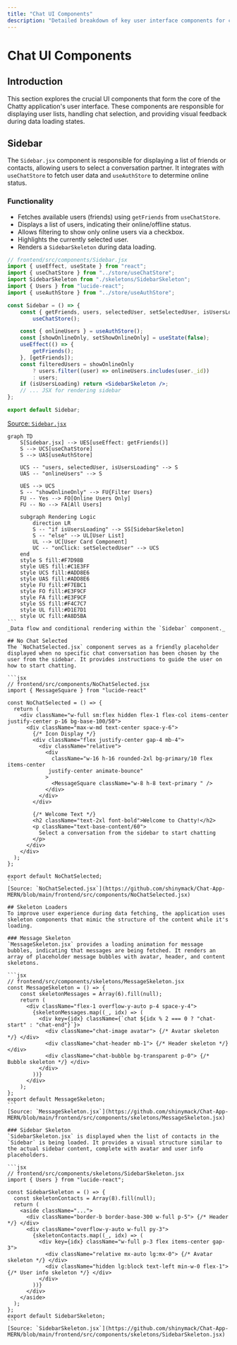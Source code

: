 ```yaml
---
title: "Chat UI Components"
description: "Detailed breakdown of key user interface components for chat interactions and user listing."
---
```


# Chat UI Components

<TOC />

## Introduction
This section explores the crucial UI components that form the core of the Chatty application's user interface. These components are responsible for displaying user lists, handling chat selection, and providing visual feedback during data loading states.

## Sidebar
The `Sidebar.jsx` component is responsible for displaying a list of friends or contacts, allowing users to select a conversation partner. It integrates with `useChatStore` to fetch user data and `useAuthStore` to determine online status.

### Functionality
*   Fetches available users (friends) using `getFriends` from `useChatStore`.
*   Displays a list of users, indicating their online/offline status.
*   Allows filtering to show only online users via a checkbox.
*   Highlights the currently selected user.
*   Renders a `SidebarSkeleton` during data loading.

```jsx
// frontend/src/components/Sidebar.jsx
import { useEffect, useState } from "react";
import { useChatStore } from "../store/useChatStore";
import SidebarSkeleton from "./skeletons/SidebarSkeleton";
import { Users } from "lucide-react";
import { useAuthStore } from "../store/useAuthStore";

const Sidebar = () => {
    const { getFriends, users, selectedUser, setSelectedUser, isUsersLoading } =
        useChatStore();

    const { onlineUsers } = useAuthStore();
    const [showOnlineOnly, setShowOnlineOnly] = useState(false);
    useEffect(() => {
        getFriends();
    }, [getFriends]);
    const filteredUsers = showOnlineOnly
        ? users.filter((user) => onlineUsers.includes(user._id))
        : users;
    if (isUsersLoading) return <SidebarSkeleton />;
    // ... JSX for rendering sidebar
};

export default Sidebar;
```
[Source: `Sidebar.jsx`](https://github.com/shinymack/Chat-App-MERN/blob/main/frontend/src/components/Sidebar.jsx)

<!-- Fixed Mermaid syntax -->
````mermaid
graph TD
    S[Sidebar.jsx] --> UES[useEffect: getFriends()]
    S --> UCS[useChatStore]
    S --> UAS[useAuthStore]

    UCS -- "users, selectedUser, isUsersLoading" --> S
    UAS -- "onlineUsers" --> S

    UES --> UCS
    S -- "showOnlineOnly" --> FU{Filter Users}
    FU -- Yes --> FO[Online Users Only]
    FU -- No --> FA[All Users]

    subgraph Rendering Logic
        direction LR
        S -- "if isUsersLoading" --> SS[SidebarSkeleton]
        S -- "else" --> UL[User List]
        UL --> UC[User Card Component]
        UC -- "onClick: setSelectedUser" --> UCS
    end
    style S fill:#F7D98B
    style UES fill:#C1E3FF
    style UCS fill:#ADD8E6
    style UAS fill:#ADD8E6
    style FU fill:#F7EBC1
    style FO fill:#E3F9CF
    style FA fill:#E3F9CF
    style SS fill:#F4C7C7
    style UL fill:#D1E7D1
    style UC fill:#A8D5BA
```
_Data flow and conditional rendering within the `Sidebar` component._

## No Chat Selected
The `NoChatSelected.jsx` component serves as a friendly placeholder displayed when no specific chat conversation has been chosen by the user from the sidebar. It provides instructions to guide the user on how to start chatting.

```jsx
// frontend/src/components/NoChatSelected.jsx
import { MessageSquare } from "lucide-react"

const NoChatSelected = () => {
  return (
    <div className="w-full sm:flex hidden flex-1 flex-col items-center justify-center p-16 bg-base-100/50">
      <div className="max-w-md text-center space-y-6">
        {/* Icon Display */}
        <div className="flex justify-center gap-4 mb-4">
          <div className="relative">
            <div
              className="w-16 h-16 rounded-2xl bg-primary/10 flex items-center
             justify-center animate-bounce"
            >
              <MessageSquare className="w-8 h-8 text-primary " />
            </div>
          </div>
        </div>

        {/* Welcome Text */}
        <h2 className="text-2xl font-bold">Welcome to Chatty!</h2>
        <p className="text-base-content/60">
          Select a conversation from the sidebar to start chatting
        </p>
      </div>
    </div>
  );
};

export default NoChatSelected;
```
[Source: `NoChatSelected.jsx`](https://github.com/shinymack/Chat-App-MERN/blob/main/frontend/src/components/NoChatSelected.jsx)

## Skeleton Loaders
To improve user experience during data fetching, the application uses skeleton components that mimic the structure of the content while it's loading.

### Message Skeleton
`MessageSkeleton.jsx` provides a loading animation for message bubbles, indicating that messages are being fetched. It renders an array of placeholder message bubbles with avatar, header, and content skeletons.

```jsx
// frontend/src/components/skeletons/MessageSkeleton.jsx
const MessageSkeleton = () => {
    const skeletonMessages = Array(6).fill(null);
    return (
      <div className="flex-1 overflow-y-auto p-4 space-y-4">
        {skeletonMessages.map((_, idx) => (
          <div key={idx} className={`chat ${idx % 2 === 0 ? "chat-start" : "chat-end"}`}>
            <div className="chat-image avatar"> {/* Avatar skeleton */} </div>
            <div className="chat-header mb-1"> {/* Header skeleton */} </div>
            <div className="chat-bubble bg-transparent p-0"> {/* Bubble skeleton */} </div>
          </div>
        ))}
      </div>
    );
};
export default MessageSkeleton;
```
[Source: `MessageSkeleton.jsx`](https://github.com/shinymack/Chat-App-MERN/blob/main/frontend/src/components/skeletons/MessageSkeleton.jsx)

### Sidebar Skeleton
`SidebarSkeleton.jsx` is displayed when the list of contacts in the `Sidebar` is being loaded. It provides a visual structure similar to the actual sidebar content, complete with avatar and user info placeholders.

```jsx
// frontend/src/components/skeletons/SidebarSkeleton.jsx
import { Users } from "lucide-react";

const SidebarSkeleton = () => {
  const skeletonContacts = Array(8).fill(null);
  return (
    <aside className="...">
      <div className="border-b border-base-300 w-full p-5"> {/* Header */} </div>
      <div className="overflow-y-auto w-full py-3">
        {skeletonContacts.map((_, idx) => (
          <div key={idx} className="w-full p-3 flex items-center gap-3">
            <div className="relative mx-auto lg:mx-0"> {/* Avatar skeleton */} </div>
            <div className="hidden lg:block text-left min-w-0 flex-1"> {/* User info skeleton */} </div>
          </div>
        ))}
      </div>
    </aside>
  );
};
export default SidebarSkeleton;
```
[Source: `SidebarSkeleton.jsx`](https://github.com/shinymack/Chat-App-MERN/blob/main/frontend/src/components/skeletons/SidebarSkeleton.jsx)